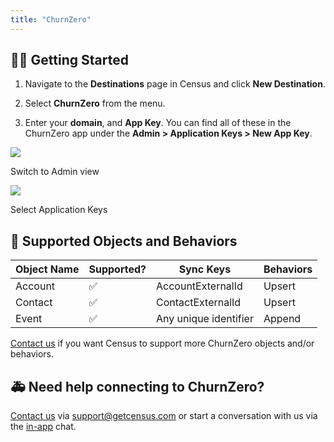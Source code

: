 ```yaml
---
title: "ChurnZero"
---
```


## 🏃‍♀️ Getting Started

1. Navigate to the **Destinations** page in Census and click **New Destination**.

2. Select **ChurnZero** from the menu.

3. Enter your **domain**, and **App Key**. You can find all of these in the ChurnZero app under the **Admin > Application Keys > New App Key**.

![](/images/destinations/churnzero%20admin.png)

Switch to Admin view

![](/images/destinations/cz_app_keys.png)

Select Application Keys

## 🔀 Supported Objects and Behaviors

| **Object Name** | **Supported?** | **Sync Keys**         | **Behaviors** |
| --------------- | -------------- | --------------------- | ------------- |
| Account         | ✅              | AccountExternalId     | Upsert        |
| Contact         | ✅              | ContactExternalId     | Upsert        |
| Event           | ✅              | Any unique identifier | Append        |

[Contact us](mailto:support@getcensus.com) if you want Census to support more ChurnZero objects and/or behaviors.

## 🚑 Need help connecting to ChurnZero?

[Contact us](mailto:support@getcensus.com) via support@getcensus.com or start a conversation with us via the [in-app](https://app.getcensus.com) chat.
